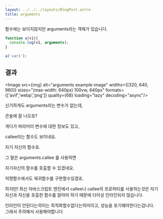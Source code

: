 ```yaml
---
layout: ../../../layouts/BlogPost.astro
title: arguments
---
```


함수에는 보이지않지만 arguments라는 객체가 있습니다.

```javascript
function a(v1){
  console.log(v1, arguments);
}

a('var1');
```

## 결과

<Image
  src={img}
  alt="arguments example image"
  widths={[320, 640, 960]}
  sizes="(max-width: 640px) 100vw, 640px"
  formats={['avif','webp','png']}
  quality={68}
  loading="lazy"
  decoding="async"/>

신기하게도 arguments라는 변수가 없는데,

콘솔에 잘 나오죠?

게다가 파라미터 변수에 대한 정보도 있고,

callee라는 함수도 보이네요.

자기 자신의 함수죠.

그 말은 arguments.callee 를 사용하면

자기자신의 함수를 호출할 수 있겠네요.

익명함수에서도 재귀함수를 구현할수있겠죠.

하지만! 최신 자바스크립트 엔진에서 callee나 callee의 프로퍼티를 사용하는것은 자기 자신과 자신을 호출한 함수를 알아야 하기 때문에 더이상 인라인되지 않습니다.

인라인이 안된다는의미는 최적화할수없다는의미이고, 성능을 포기해야한다는겁니다. 그래서 주의해서 사용해야합니다
